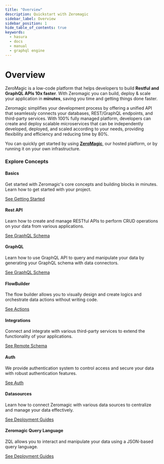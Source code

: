 ```yaml
---
title: "Overview"
description: Quickstart with Zeromagic
sidebar_label: Overview
sidebar_position: 1
hide_table_of_contents: true
keywords:
  - hasura
  - docs
  - manual
  - graphql engine
---
```




<Head>
  <meta property="og:title" content="Document 1 Title" />
  <meta property="og:description" content="This is the description for document 1." />
  <meta property="og:image" content="https://your-site.com/img/og-image.png" />
</Head>


# Overview

ZeroMagic is a low-code platform that helps developers to build **Restful and GraphQL APIs 10x faster**. With Zeromagic you can build, deploy & scale your application in **minutes**, saving you time and getting things done faster.

Zeromagic simplifies your development process by offering a unified API that seamlessly connects your databases, REST/GraphQL endpoints, and third-party services. With 100% fully managed platform, developers can create and deploy scalable microservices that can be independently developed, deployed, and scaled according to your needs, providing flexibility and efficiency and reducing time by 80%.

You can quickly get started by using [**ZeroMagic**](https://zeromagic.in/), our hosted platform, or by running it on your own infrastructure.

### Explore Concepts

<div className="gallery">
  <div className="card">
    <div className="card-header">
      <Basics />
      <h4>Basics</h4>
    </div>
    <p>Get started with Zeromagic's core concepts and building blocks in minutes. Learn how to get started with your project.</p>
    <a href="/docs/basics/organisation/">
      See Getting Started <ArrowRight className="arrow" />
    </a>
  </div>
  <div className="card">
    <div className="card-header">
      <Restful />
      <h4>Rest API</h4>
    </div>
    <p> Learn how to create and manage RESTful APIs to perform CRUD operations on your data from various applications.</p>
    <a href="/docs/restapi/overview/">
      See GraphQL Schema <ArrowRight className="arrow" />
    </a>
  </div>
  <div className="card">
    <div className="card-header">
      <GraphQL />
      <h4>GraphQL</h4>
    </div>
    <p>Learn how to use GraphQL API to query and manipulate your data by generating your GraphQL schema with data connectors.</p>
    <a href="/docs/graphql/overview/">
      See GraphQL Schema <ArrowRight className="arrow" />
    </a>
  </div>
  <div className="card">
    <div className="card-header">
      <FlowBuilder />
      <h4>FlowBuilder</h4>
    </div>
    <p>The flow builder allows you to visually design and create logics and orchestrate data actions without writing code.</p>
    <a href="/docs/restapi/flow-builder/overview/">
      See Actions <ArrowRight className="arrow" />
    </a>
  </div>
  <div className="card">
    <div className="card-header">
      <Integrations />
      <h4>Integrations</h4>
    </div>
    <p>
    Connect and integrate with various third-party services to extend the functionality of your applications.
    </p>
    <a href="/docs/integrations/introduction/">
      See Remote Schema <ArrowRight className="arrow" />
    </a>
  </div>
  <div className="card">
    <div className="card-header">
      <Auth />
      <h4>Auth</h4>
    </div>
    <p>
     We provide authentication system to control access and secure your data with robust authentication features.        
    </p>
    <a href="/docs/authentication/overview/">
      See Auth <ArrowRight className="arrow" />
    </a>
  </div>
  <div className="card">
    <div className="card-header">
      <Database />
      <h4>Datasources</h4>
    </div>
    <p>
      Learn how to connect Zeromagic with various data sources to centralize and manage your data effectively.
    </p>
    <a href="/docs/datasources/introduction/">
      See Deployment Guides <ArrowRight className="arrow" />
    </a>
  </div>
   <div className="card">
    <div className="card-header">
      <ZQL />
      <h4>Zeromagic Query Language</h4>
    </div>
    <p>
      ZQL allows you to interact and manipulate your data using a JSON-based query language.
    </p>
    <a href="/docs/datasources/zeromagic-query-language/overview/">
      See Deployment Guides <ArrowRight className="arrow" />
    </a>
  </div>
</div>
